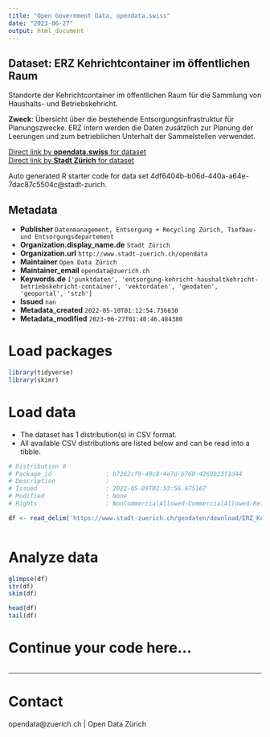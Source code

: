 ```yaml
---
title: "Open Government Data, opendata.swiss"
date: "2023-06-27"
output: html_document
---
```


## Dataset: ERZ Kehrichtcontainer im öffentlichen Raum

Standorte der Kehrichtcontainer im öffentlichen Raum für die Sammlung von Haushalts- und Betriebskehricht.

**Zweck**: Übersicht über die bestehende Entsorgungsinfrastruktur für Planungszwecke. ERZ intern werden die Daten zusätzlich zur Planung der Leerungen und zum betrieblichen Unterhalt der Sammelstellen verwendet.

[Direct link by **opendata.swiss** for dataset](https://opendata.swiss/de/dataset/erz-kehrichtcontainer-im-offentlichen-raum)<br>
[Direct link by **Stadt Zürich** for dataset](https://data.stadt-zuerich.ch/dataset/geo_erz_kehrichtcontainer_im_oeffentlichen_raum)

Auto generated R starter code for data set 4df6404b-b06d-440a-a64e-7dac87c5504c@stadt-zurich.

## Metadata

- **Publisher** `Datenmanagement, Entsorgung + Recycling Zürich, Tiefbau- und Entsorgungsdepartement`
- **Organization.display_name.de** `Stadt Zürich`
- **Organization.url** `http://www.stadt-zuerich.ch/opendata`
- **Maintainer** `Open Data Zürich`
- **Maintainer_email** `opendata@zuerich.ch`
- **Keywords.de** `['punktdaten', 'entsorgung-kehricht-haushaltkehricht-betriebskehricht-container', 'vektordaten', 'geodaten', 'geoportal', 'stzh']`
- **Issued** `nan`
- **Metadata_created** `2022-05-10T01:12:54.736830`
- **Metadata_modified** `2023-06-27T01:40:46.484380`


# Load packages

```r

library(tidyverse)
library(skimr)

```

# Load data

-   The dataset has 1 distribution(s) in CSV format.
-   All available CSV distributions are listed below and can be read into a tibble.

```r

# Distribution 0
# Package_id               : b7262cf9-40c8-4e7d-b760-4269b23f1d44
# Description              : 
# Issued                   : 2022-05-09T02:53:56.975167
# Modified                 : None
# Rights                   : NonCommercialAllowed-CommercialAllowed-ReferenceNotRequired

df <- read_delim('https://www.stadt-zuerich.ch/geodaten/download/ERZ_Kehrichtcontainer_im_oeffentlichen_Raum?format=10008')



```

# Analyze data

```r

glimpse(df)
str(df)
skim(df)

head(df)
tail(df)

```

# Continue your code here...

```r

```

------------------------------------------------------------------------

# Contact

opendata@zuerich.ch | Open Data Zürich
